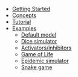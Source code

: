 - [Getting Started](/about)
- [Concepts](/concepts)
- [Tutorial](/tutorial)
- [Examples](/examples)
  - [Default model](/examples/model)
  - [Dice simulator](/examples/dice)
  - [Activators/inhibitors](/examples/activators)
  - [Game of Life](/examples/game-of-life)
  - [Epidemic simulator](/examples/epidemic)
  - [Snake game](/examples/snake)
